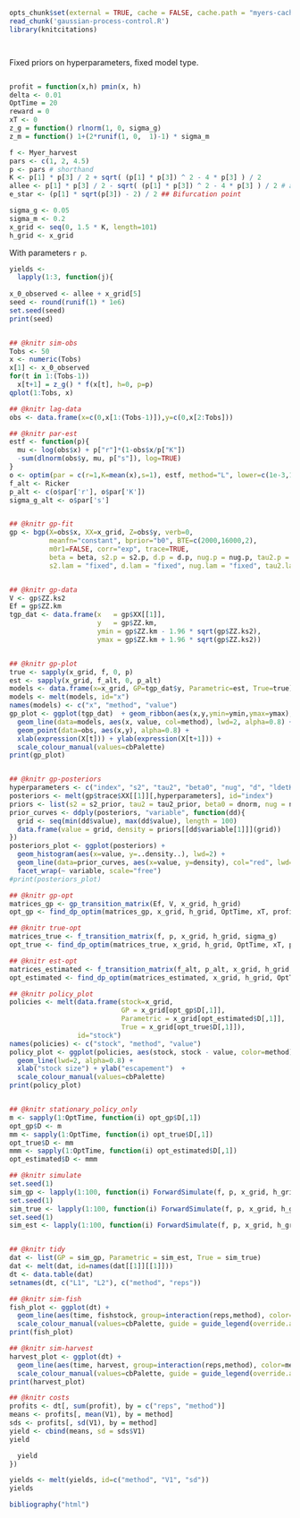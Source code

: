 ```r
opts_chunk$set(external = TRUE, cache = FALSE, cache.path = "myers-cache/", warning=FALSE)
read_chunk('gaussian-process-control.R')
library(knitcitations)
```


```r
```
```r
```


Fixed priors on hyperparameters, fixed model type.

```r
```

```r
profit = function(x,h) pmin(x, h)
delta <- 0.01
OptTime = 20
reward = 0
xT <- 0
z_g = function() rlnorm(1, 0, sigma_g)
z_m = function() 1+(2*runif(1, 0,  1)-1) * sigma_m
```


```r
f <- Myer_harvest
pars <- c(1, 2, 4.5) 
p <- pars # shorthand 
K <- p[1] * p[3] / 2 + sqrt( (p[1] * p[3]) ^ 2 - 4 * p[3] ) / 2
allee <- p[1] * p[3] / 2 - sqrt( (p[1] * p[3]) ^ 2 - 4 * p[3] ) / 2 # allee threshold
e_star <- (p[1] * sqrt(p[3]) - 2) / 2 ## Bifurcation point 
```


```r
sigma_g <- 0.05
sigma_m <- 0.2
x_grid <- seq(0, 1.5 * K, length=101)
h_grid <- x_grid
```

With parameters `r p`. 


```r
yields <- 
  lapply(1:3, function(j){
    
x_0_observed <- allee + x_grid[5]
seed <- round(runif(1) * 1e6)
set.seed(seed)
print(seed)


## @knitr sim-obs
Tobs <- 50
x <- numeric(Tobs)
x[1] <- x_0_observed
for(t in 1:(Tobs-1))
  x[t+1] = z_g() * f(x[t], h=0, p=p)
qplot(1:Tobs, x)

## @knitr lag-data
obs <- data.frame(x=c(0,x[1:(Tobs-1)]),y=c(0,x[2:Tobs]))

## @knitr par-est
estf <- function(p){
  mu <- log(obs$x) + p["r"]*(1-obs$x/p["K"])
  -sum(dlnorm(obs$y, mu, p["s"]), log=TRUE)
}
o <- optim(par = c(r=1,K=mean(x),s=1), estf, method="L", lower=c(1e-3,1e-3,1e-3))
f_alt <- Ricker
p_alt <- c(o$par['r'], o$par['K'])
sigma_g_alt <- o$par['s']


## @knitr gp-fit
gp <- bgp(X=obs$x, XX=x_grid, Z=obs$y, verb=0,
          meanfn="constant", bprior="b0", BTE=c(2000,16000,2),
          m0r1=FALSE, corr="exp", trace=TRUE, 
          beta = beta, s2.p = s2.p, d.p = d.p, nug.p = nug.p, tau2.p = tau2.p,
          s2.lam = "fixed", d.lam = "fixed", nug.lam = "fixed", tau2.lam = "fixed")


## @knitr gp-data
V <- gp$ZZ.ks2
Ef = gp$ZZ.km
tgp_dat <- data.frame(x   = gp$XX[[1]], 
                      y   = gp$ZZ.km, 
                      ymin = gp$ZZ.km - 1.96 * sqrt(gp$ZZ.ks2), 
                      ymax = gp$ZZ.km + 1.96 * sqrt(gp$ZZ.ks2))


## @knitr gp-plot
true <- sapply(x_grid, f, 0, p)
est <- sapply(x_grid, f_alt, 0, p_alt)
models <- data.frame(x=x_grid, GP=tgp_dat$y, Parametric=est, True=true)
models <- melt(models, id="x")
names(models) <- c("x", "method", "value")
gp_plot <- ggplot(tgp_dat)  + geom_ribbon(aes(x,y,ymin=ymin,ymax=ymax), fill="gray80") +
  geom_line(data=models, aes(x, value, col=method), lwd=2, alpha=0.8) + 
  geom_point(data=obs, aes(x,y), alpha=0.8) + 
  xlab(expression(X[t])) + ylab(expression(X[t+1])) +
  scale_colour_manual(values=cbPalette)
print(gp_plot)


## @knitr gp-posteriors
hyperparameters <- c("index", "s2", "tau2", "beta0", "nug", "d", "ldetK")
posteriors <- melt(gp$trace$XX[[1]][,hyperparameters], id="index")
priors <- list(s2 = s2_prior, tau2 = tau2_prior, beta0 = dnorm, nug = nug_prior, d = d_prior, ldetK = function(x) 0)
prior_curves <- ddply(posteriors, "variable", function(dd){
  grid <- seq(min(dd$value), max(dd$value), length = 100)
  data.frame(value = grid, density = priors[[dd$variable[1]]](grid))
})
posteriors_plot <- ggplot(posteriors) + 
  geom_histogram(aes(x=value, y=..density..), lwd=2) +
  geom_line(data=prior_curves, aes(x=value, y=density), col="red", lwd=2) +
  facet_wrap(~ variable, scale="free")
#print(posteriors_plot)

## @knitr gp-opt
matrices_gp <- gp_transition_matrix(Ef, V, x_grid, h_grid)
opt_gp <- find_dp_optim(matrices_gp, x_grid, h_grid, OptTime, xT, profit, delta, reward=reward)

## @knitr true-opt
matrices_true <- f_transition_matrix(f, p, x_grid, h_grid, sigma_g)
opt_true <- find_dp_optim(matrices_true, x_grid, h_grid, OptTime, xT, profit, delta=delta, reward = reward)

## @knitr est-opt
matrices_estimated <- f_transition_matrix(f_alt, p_alt, x_grid, h_grid, sigma_g_alt)
opt_estimated <- find_dp_optim(matrices_estimated, x_grid, h_grid, OptTime, xT, profit, delta=delta, reward = reward)

## @knitr policy_plot
policies <- melt(data.frame(stock=x_grid, 
                            GP = x_grid[opt_gp$D[,1]], 
                            Parametric = x_grid[opt_estimated$D[,1]],
                            True = x_grid[opt_true$D[,1]]),
                 id="stock")
names(policies) <- c("stock", "method", "value")
policy_plot <- ggplot(policies, aes(stock, stock - value, color=method)) +
  geom_line(lwd=2, alpha=0.8) + 
  xlab("stock size") + ylab("escapement")  +
  scale_colour_manual(values=cbPalette)
print(policy_plot)


## @knitr stationary_policy_only
m <- sapply(1:OptTime, function(i) opt_gp$D[,1])
opt_gp$D <- m
mm <- sapply(1:OptTime, function(i) opt_true$D[,1])
opt_true$D <- mm
mmm <- sapply(1:OptTime, function(i) opt_estimated$D[,1])
opt_estimated$D <- mmm

## @knitr simulate
set.seed(1)
sim_gp <- lapply(1:100, function(i) ForwardSimulate(f, p, x_grid, h_grid, K, opt_gp$D, z_g, profit=profit))
set.seed(1)
sim_true <- lapply(1:100, function(i) ForwardSimulate(f, p, x_grid, h_grid, K, opt_true$D, z_g, profit=profit))
set.seed(1)
sim_est <- lapply(1:100, function(i) ForwardSimulate(f, p, x_grid, h_grid, K, opt_estimated$D, z_g, profit=profit))


## @knitr tidy
dat <- list(GP = sim_gp, Parametric = sim_est, True = sim_true)
dat <- melt(dat, id=names(dat[[1]][[1]]))
dt <- data.table(dat)
setnames(dt, c("L1", "L2"), c("method", "reps")) 

## @knitr sim-fish
fish_plot <- ggplot(dt) + 
  geom_line(aes(time, fishstock, group=interaction(reps,method), color=method), alpha=.1) +
  scale_colour_manual(values=cbPalette, guide = guide_legend(override.aes = list(alpha = 1)))
print(fish_plot)

## @knitr sim-harvest
harvest_plot <- ggplot(dt) +
  geom_line(aes(time, harvest, group=interaction(reps,method), color=method), alpha=.1) +
  scale_colour_manual(values=cbPalette, guide = guide_legend(override.aes = list(alpha = 1)))
print(harvest_plot)

## @knitr costs
profits <- dt[, sum(profit), by = c("reps", "method")]
means <- profits[, mean(V1), by = method]
sds <- profits[, sd(V1), by = method]
yield <- cbind(means, sd = sds$V1)
yield

  yield
})
```

```r
yields <- melt(yields, id=c("method", "V1", "sd"))
yields         
````



```r
bibliography("html")
```

